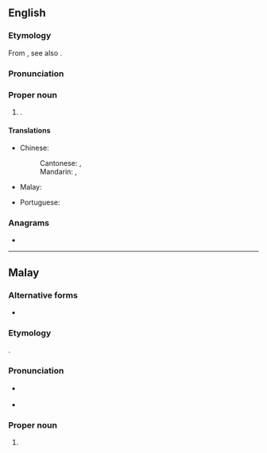 ==English==
{{wikipedia}}

===Etymology===
From {{bor|en|ms|Alor Setar}}, see also {{m|ms|Alor Star}}.

===Pronunciation===
{{rfp|en|}}

===Proper noun===
{{en-proper noun|head=Alor Setar}}

# {{place|en|capital city|s:pref/Kedah|c/Malaysia}}.

====Translations====
{{trans-top|capital of Kedah}}
* Chinese:
*: Cantonese: {{t|yue|亞羅士打}}, {{t|yue|亚罗士打|tr=aa3 lo4 si6 daa2}}
*: Mandarin: {{t+|cmn|亞羅士打}}, {{t+|cmn|亚罗士打|tr=Yàluó Shìdǎ}}
* Malay: {{t|ms|Alor Setar}}
{{trans-mid}}
* Portuguese: {{t|pt|Alor Star|f}}
{{trans-bottom}}

===Anagrams===
* {{anagrams|en|a=aaelorrst|Alatorres}}

----

==Malay==

===Alternative forms===
* {{l|ms|Alor Star}}

===Etymology===
{{compound|ms|alor|gloss1=river|setar}}.

===Pronunciation===
* {{a|Johor-Selangor}} {{IPA|ms|/alo(r) səta(r)/}}
* {{a|Riau-Lingga}} {{IPA|ms|/alʊ(r) səta(r)/}}

===Proper noun===
{{ms-proper noun|head=[[alor|Alor]] [[Setar]]|j=الور ستار}}

# {{place|en|capital city|s:pref/Kedah|c/Malaysia|t1=Alor Setar}}
